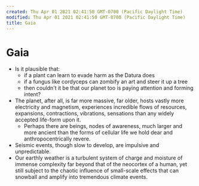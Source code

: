 ```yaml
---
created: Thu Apr 01 2021 02:41:50 GMT-0700 (Pacific Daylight Time)
modified: Thu Apr 01 2021 02:41:50 GMT-0700 (Pacific Daylight Time)
title: Gaia
---
```


# Gaia

- Is it plausible that:
  - if a plant can learn to evade harm as the Datura does
  - if a fungus like cordyceps can zombify an art and steer it up a tree
  - then couldn't it be that our planet too is paying attention and forming intent?
- The planet, after all, is far more massive, far older, hosts vastly more electricity and magnetism, experiences incredible flows of resources, expansions, contractions, vibrations, sensations than any widely accepted life-form upon it.
  - Perhaps there are beings, nodes of awareness, much larger and more ancient than the forms of cellular life we hold dear and anthropocentrically revere.
- Seismic events, though slow to develop, are impulsive and unpredictable.
- Our earthly weather is a turbulent system of charge and moisture of immense complexity far beyond that of the neocortex of a human, yet still subject to the chaotic influence of small-scale effects that can snowball and amplify into tremendous climate events.
